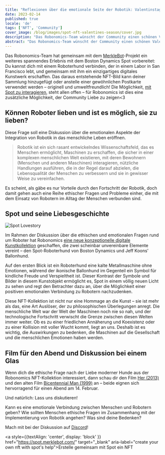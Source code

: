 ```yaml
---
title: "Reflexionen über die emotionale Seite der Robotik: Valentinstag Limitierte NFT-Kollektion"
date: 2023-02-14
published: true
locale: 'de'
tags: ['NFT', 'Community']
cover_image: /blog/images/spot-nft-valentines-season/cover.jpg
description: "Das Robonomics-Team wünscht der Community einen schönen Valentinstag! Heute haben wir alle einen weiteren Grund, über unsere Gefühle zu sprechen, Liebe und Dankbarkeit auszudrücken, unserer Seelenverwandten, einem Freund – wem auch immer unser Herz begehrt – etwas Süßes und Angenehmes zu schenken."
abstract: "Das Robonomics-Team wünscht der Community einen schönen Valentinstag! Heute haben wir alle einen weiteren Grund, über unsere Gefühle zu sprechen, Liebe und Dankbarkeit auszudrücken, unserer Seelenverwandten, einem Freund – wem auch immer unser Herz begehrt – etwas Süßes und Angenehmes zu schenken."
---
```


Das Robonomics-Team hat gemeinsam mit dem [MerkleBot](https://merklebot.com/)-Projekt ein weiteres spannendes Erlebnis mit dem Boston Dynamics Spot vorbereitet: Du kannst dich mit einem Roboterhund verbinden, der in einem Labor in San Francisco lebt, und gemeinsam mit ihm ein einzigartiges digitales Kunstwerk erschaffen. Das daraus entstehende NFT-Bild kann deiner Sammlung hinzugefügt oder anstelle einer gewöhnlichen Postkarte verwendet werden – originell und umweltfreundlich! Die Möglichkeit, [mit Spot zu interagieren](https://spot.merklebot.com/), steht allen offen – für Robonomics ist dies eine zusätzliche Möglichkeit, der Community Liebe zu zeigen\<3

## Können Roboter lieben und ist es möglich, sie zu lieben?

Diese Frage soll eine Diskussion über die emotionalen Aspekte der Integration von Robotik in das menschliche Leben eröffnen.

> Robotik ist ein sich rasant entwickelndes Wissenschaftsfeld, das es Menschen ermöglicht, Maschinen zu erschaffen, die sicher in einer komplexen menschlichen Welt existieren, mit deren Bewohnern (Menschen und anderen Maschinen) interagieren, nützliche Handlungen ausführen, die in der Regel darauf abzielen, die Lebensqualität der Menschen zu verbessern und sie in gewisser Weise zu vereinfachen.

Es scheint, als gäbe es nur Vorteile durch den Fortschritt der Robotik, doch damit gehen auch eine Reihe ethischer Fragen und Probleme einher, die mit dem Einsatz von Robotern im Alltag der Menschen verbunden sind.

## Spot und seine Liebesgeschichte

![Spot Lovestory](/blog/images/spot-nft-valentines-season/spot_lovestory.png)

Im Rahmen der Diskussion über die ethischen und emotionalen Fragen rund um Roboter hat Robonomics [eine neue konzeptionelle digitale Kunstkollektion](https://singular.app/collectibles/kusama/b437f70371c8622e02-MBVD-2023/16627505-b437f70371c8622e02-MBVD-2023-MBVD-2023-00000006) geschaffen, die zwei scheinbar unvereinbare Elemente vereint – den Spot-Roboterhund von Boston Dynamics und Jeff Koons' Ballonhund.

Auf den ersten Blick ist ein Roboterhund eine kalte Metallmaschine ohne Emotionen, während der ikonische Ballonhund im Gegenteil ein Symbol für kindliche Freude und Verspieltheit ist. Dieser Kontrast der Symbole und Bilder in diesem Kunstobjekt ermöglicht es, Spot in einem völlig neuen Licht zu sehen und regt den Betrachter dazu an, über die Möglichkeit einer positiven emotionalen Verbindung zu Robotern nachzudenken.

Diese NFT-Kollektion ist nicht nur eine Hommage an die Kunst – sie ist mehr als das, eine Art Auslöser, der zu philosophischen Überlegungen anregt. Die menschliche Welt war der Welt der Maschinen noch nie so nah, und der technologische Fortschritt verwischt die Grenze zwischen diesen Welten immer weiter. Ob es zu einer friedlichen Annäherung und Koexistenz oder zu einer Kollision mit voller Wucht kommt, liegt an uns. Deshalb ist es wichtig, die Auswirkungen zu bedenken, die Maschinen auf die Gesellschaft und die menschlichen Emotionen haben werden.

## Film für den Abend und Diskussion bei einem Glas

Wenn dich die ethische Frage nach der Liebe moderner Hunde aus der Robonomics NFT-Kollektion interessiert, dann schau dir den Film [Her (2013)](https://www.imdb.com/title/tt1798709/) und den alten Film [Bicentennial Man (1999)](https://www.imdb.com/title/tt0182789/) an – beide eignen sich hervorragend für einen Abend am 14. Februar.

Und natürlich: Lass uns diskutieren!

Kann es eine emotionale Verbindung zwischen Menschen und Robotern geben? Wie sollten Menschen ethische Fragen im Zusammenhang mit der Implementierung von Robotik angehen? Was sind deine Bedenken?

Mach mit bei der Diskussion auf [Discord](https://discord.gg/dyFgwHfCN7)!

<a style={{textAlign: 'center', display: 'block' }} href="https://spot.merklebot.com/" target="_blank" aria-label="create your own nft with spot's help">Erstelle gemeinsam mit Spot ein NFT</a>